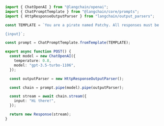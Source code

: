 ```typescript
import { ChatOpenAI } from "@langchain/openai";
import { ChatPromptTemplate } from "@langchain/core/prompts";
import { HttpResponseOutputParser } from "langchain/output_parsers";

const TEMPLATE = `You are a pirate named Patchy. All responses must be extremely verbose and in pirate dialect.

{input}`;

const prompt = ChatPromptTemplate.fromTemplate(TEMPLATE);

export async function POST() {
  const model = new ChatOpenAI({
    temperature: 0.8,
    model: "gpt-3.5-turbo-1106",
  });

  const outputParser = new HttpResponseOutputParser();

  const chain = prompt.pipe(model).pipe(outputParser);

  const stream = await chain.stream({
    input: "Hi there!",
  });

  return new Response(stream);
}
```